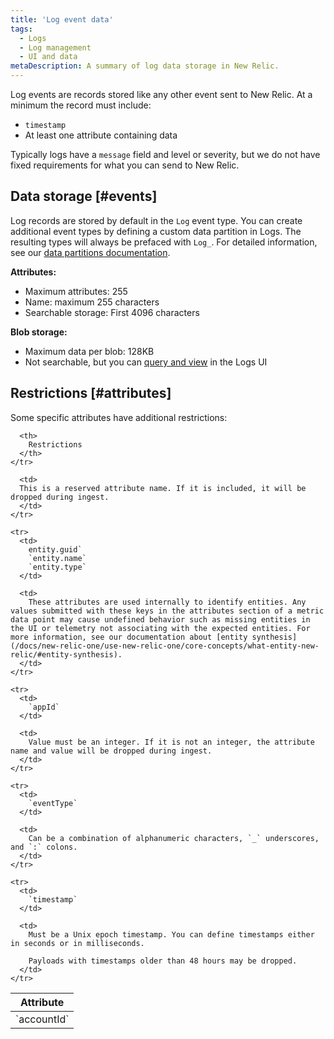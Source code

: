 ```yaml
---
title: 'Log event data'
tags:
  - Logs
  - Log management
  - UI and data
metaDescription: A summary of log data storage in New Relic.
---
```


Log events are records stored like any other event sent to New Relic. At a minimum the record must include:

* `timestamp`
* At least one attribute containing data

Typically logs have a `message` field and level or severity, but we do not have fixed requirements for what you can send to New Relic.

## Data storage [#events]

Log records are stored by default in the `Log` event type. You can create additional event types by defining a custom data partition in Logs. The resulting types will always be prefaced with `Log_`. For detailed information, see our [data partitions documentation](/docs/logs/log-management/ui-data/data-partitions/).

**Attributes:**

* Maximum attributes: 255
* Name: maximum 255 characters
* Searchable storage: First 4096 characters

**Blob storage:**

* Maximum data per blob: 128KB
* Not searchable, but you can [query and view](/docs/logs/log-management/ui-data/long-logs-blobs.mdx) in the Logs UI

## Restrictions [#attributes]

Some specific attributes have additional restrictions:

<table>
  <thead>
    <tr>
      <th style={{ width: "150px" }}>
        Attribute
      </th>

      <th>
        Restrictions
      </th>
    </tr>
  </thead>

  <tbody>
    <tr>
      <td>
        `accountId`
      </td>

      <td>
      This is a reserved attribute name. If it is included, it will be dropped during ingest.
      </td>
    </tr>

    <tr>
      <td>
        entity.guid`
        `entity.name`
        `entity.type`
      </td>

      <td>
        These attributes are used internally to identify entities. Any values submitted with these keys in the attributes section of a metric data point may cause undefined behavior such as missing entities in the UI or telemetry not associating with the expected entities. For more information, see our documentation about [entity synthesis](/docs/new-relic-one/use-new-relic-one/core-concepts/what-entity-new-relic/#entity-synthesis).
      </td>
    </tr>

    <tr>
      <td>
        `appId`
      </td>

      <td>
        Value must be an integer. If it is not an integer, the attribute name and value will be dropped during ingest.
      </td>
    </tr>

    <tr>
      <td>
        `eventType`
      </td>

      <td>
        Can be a combination of alphanumeric characters, `_` underscores, and `:` colons.
      </td>
    </tr>

    <tr>
      <td>
        `timestamp`
      </td>

      <td>
        Must be a Unix epoch timestamp. You can define timestamps either in seconds or in milliseconds.
        
        Payloads with timestamps older than 48 hours may be dropped.
      </td>
    </tr>

  </tbody>
</table>

